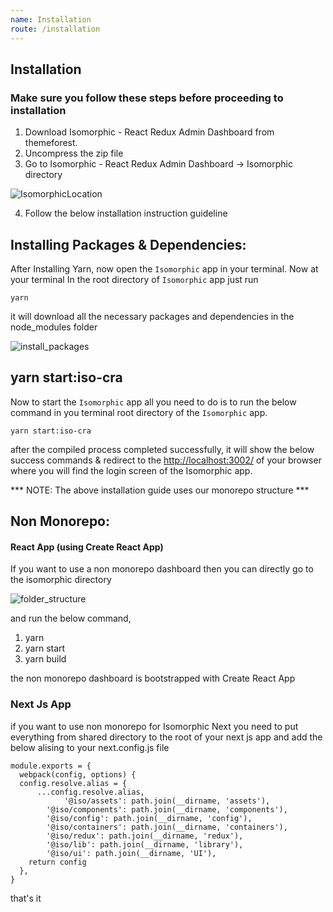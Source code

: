 ```yaml
---
name: Installation
route: /installation
---
```


## Installation

### Make sure you follow these steps before proceeding to installation

1. Download Isomorphic - React Redux Admin Dashboard from themeforest.
2. Uncompress the zip file
3. Go to Isomorphic - React Redux Admin Dashboard -> Isomorphic directory

![IsomorphicLocation]('./images/IsomorphicLocation.jpg')

4. Follow the below installation instruction guideline

## Installing Packages & Dependencies:
After Installing Yarn, now open the `Isomorphic` app in your terminal. Now at your terminal In the root directory of `Isomorphic` app just run

```
yarn
```

it will download all the necessary packages and dependencies in the
node_modules folder

![install_packages](./images/install_packages.png)

## yarn start:iso-cra

Now	to start the `Isomorphic` app all you need to do is	to	run	the	below
command	in	you	terminal	root	directory	of	the	 	`Isomorphic`		app.

```
yarn start:iso-cra
```

after	the	compiled	process	completed	successfully,	it	will	show	the	below	success
commands	&	redirect	to	the	 	[http://localhost:3002/](http://localhost:3002/)		of	your	browser	where
you	will	find	the	login	screen	of	the	 	Isomorphic		app.

*** NOTE:	The	above	installation	guide	uses	our
monorepo	structure ***

## Non	Monorepo:

#### React	App	(using	Create	React	App)

If	you	want	to	use	a	non	monorepo	dashboard	then	you	can	directly	go	to	the
isomorphic	directory

![folder_structure](./images/folder_structure.jpg)

and	run	the	below	command,

1. yarn
2. yarn	start
3. yarn	build

the non monorepo dashboard is bootstrapped with Create React App

### Next Js App
if you want to use non monorepo for Isomorphic Next you need to put everything from shared directory to the root of your next js app and add the below alising to your next.config.js file

```
module.exports = {
  webpack(config, options) {
  config.resolve.alias = {
      ...config.resolve.alias,
            '@iso/assets': path.join(__dirname, 'assets'),
        '@iso/components': path.join(__dirname, 'components'),
        '@iso/config': path.join(__dirname, 'config'),
        '@iso/containers': path.join(__dirname, 'containers'),
        '@iso/redux': path.join(__dirname, 'redux'),
        '@iso/lib': path.join(__dirname, 'library'),
        '@iso/ui': path.join(__dirname, 'UI'),
    return config
  },
}
```
that's it